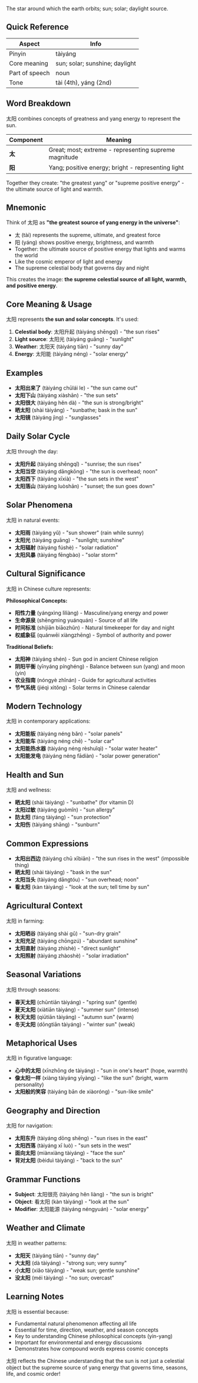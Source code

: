 The star around which the earth orbits; sun; solar; daylight source.

## Quick Reference

| Aspect         | Info                               |
| -------------- | ---------------------------------- |
| Pinyin         | tàiyáng                            |
| Core meaning   | sun; solar; sunshine; daylight     |
| Part of speech | noun                               |
| Tone           | tài (4th), yáng (2nd)              |

## Word Breakdown

太阳 combines concepts of greatness and yang energy to represent the sun.

| Component | Meaning                                              |
| --------- | ---------------------------------------------------- |
| **太**    | Great; most; extreme - representing supreme magnitude |
| **阳**    | Yang; positive energy; bright - representing light   |

Together they create: "the greatest yang" or "supreme positive energy" - the ultimate source of light and warmth.

## Mnemonic

Think of 太阳 as **"the greatest source of yang energy in the universe"**:

- 太 (tài) represents the supreme, ultimate, and greatest force
- 阳 (yáng) shows positive energy, brightness, and warmth
- Together: the ultimate source of positive energy that lights and warms the world
- Like the cosmic emperor of light and energy
- The supreme celestial body that governs day and night

This creates the image: **the supreme celestial source of all light, warmth, and positive energy**.

## Core Meaning & Usage

太阳 represents **the sun and solar concepts**. It's used:

1. **Celestial body**: 太阳升起 (tàiyáng shēngqǐ) - "the sun rises"
2. **Light source**: 太阳光 (tàiyáng guāng) - "sunlight"
3. **Weather**: 太阳天 (tàiyáng tiān) - "sunny day"
4. **Energy**: 太阳能 (tàiyáng néng) - "solar energy"

## Examples

- **太阳出来了** (tàiyáng chūlái le) - "the sun came out"
- **太阳下山** (tàiyáng xiàshān) - "the sun sets"
- **太阳很大** (tàiyáng hěn dà) - "the sun is strong/bright"
- **晒太阳** (shài tàiyáng) - "sunbathe; bask in the sun"
- **太阳镜** (tàiyáng jìng) - "sunglasses"

## Daily Solar Cycle

太阳 through the day:

- **太阳升起** (tàiyáng shēngqǐ) - "sunrise; the sun rises"
- **太阳当空** (tàiyáng dāngkōng) - "the sun is overhead; noon"
- **太阳西下** (tàiyáng xīxià) - "the sun sets in the west"
- **太阳落山** (tàiyáng luòshān) - "sunset; the sun goes down"

## Solar Phenomena

太阳 in natural events:

- **太阳雨** (tàiyáng yǔ) - "sun shower" (rain while sunny)
- **太阳光** (tàiyáng guāng) - "sunlight; sunshine"
- **太阳辐射** (tàiyáng fúshè) - "solar radiation"
- **太阳风暴** (tàiyáng fēngbào) - "solar storm"

## Cultural Significance

太阳 in Chinese culture represents:

**Philosophical Concepts:**
- **阳性力量** (yángxìng lìliàng) - Masculine/yang energy and power
- **生命源泉** (shēngmìng yuánquán) - Source of all life
- **时间标准** (shíjiān biāozhǔn) - Natural timekeeper for day and night
- **权威象征** (quánwēi xiàngzhēng) - Symbol of authority and power

**Traditional Beliefs:**
- **太阳神** (tàiyáng shén) - Sun god in ancient Chinese religion
- **阴阳平衡** (yīnyáng pínghéng) - Balance between sun (yang) and moon (yin)
- **农业指南** (nóngyè zhǐnán) - Guide for agricultural activities
- **节气系统** (jiéqì xìtǒng) - Solar terms in Chinese calendar

## Modern Technology

太阳 in contemporary applications:

- **太阳能板** (tàiyáng néng bǎn) - "solar panels"
- **太阳能车** (tàiyáng néng chē) - "solar car"
- **太阳能热水器** (tàiyáng néng rèshuǐqì) - "solar water heater"
- **太阳能发电** (tàiyáng néng fādiàn) - "solar power generation"

## Health and Sun

太阳 and wellness:

- **晒太阳** (shài tàiyáng) - "sunbathe" (for vitamin D)
- **太阳过敏** (tàiyáng guòmǐn) - "sun allergy"
- **防太阳** (fáng tàiyáng) - "sun protection"
- **太阳伤** (tàiyáng shāng) - "sunburn"

## Common Expressions

- **太阳出西边** (tàiyáng chū xībiān) - "the sun rises in the west" (impossible thing)
- **晒太阳** (shài tàiyáng) - "bask in the sun"
- **太阳当头** (tàiyáng dāngtóu) - "sun overhead; noon"
- **看太阳** (kàn tàiyáng) - "look at the sun; tell time by sun"

## Agricultural Context

太阳 in farming:

- **太阳晒谷** (tàiyáng shài gǔ) - "sun-dry grain"
- **太阳充足** (tàiyáng chōngzú) - "abundant sunshine"
- **太阳直射** (tàiyáng zhíshè) - "direct sunlight"
- **太阳照射** (tàiyáng zhàoshè) - "solar irradiation"

## Seasonal Variations

太阳 through seasons:

- **春天太阳** (chūntiān tàiyáng) - "spring sun" (gentle)
- **夏天太阳** (xiàtiān tàiyáng) - "summer sun" (intense)
- **秋天太阳** (qiūtiān tàiyáng) - "autumn sun" (warm)
- **冬天太阳** (dōngtiān tàiyáng) - "winter sun" (weak)

## Metaphorical Uses

太阳 in figurative language:

- **心中的太阳** (xīnzhōng de tàiyáng) - "sun in one's heart" (hope, warmth)
- **像太阳一样** (xiàng tàiyáng yīyàng) - "like the sun" (bright, warm personality)
- **太阳般的笑容** (tàiyáng bān de xiàoróng) - "sun-like smile"

## Geography and Direction

太阳 for navigation:

- **太阳东升** (tàiyáng dōng shēng) - "sun rises in the east"
- **太阳西落** (tàiyáng xī luò) - "sun sets in the west"
- **面向太阳** (miànxiàng tàiyáng) - "face the sun"
- **背对太阳** (bèiduì tàiyáng) - "back to the sun"

## Grammar Functions

- **Subject**: 太阳很亮 (tàiyáng hěn liàng) - "the sun is bright"
- **Object**: 看太阳 (kàn tàiyáng) - "look at the sun"
- **Modifier**: 太阳能源 (tàiyáng néngyuán) - "solar energy"

## Weather and Climate

太阳 in weather patterns:

- **太阳天** (tàiyáng tiān) - "sunny day"
- **大太阳** (dà tàiyáng) - "strong sun; very sunny"
- **小太阳** (xiǎo tàiyáng) - "weak sun; gentle sunshine"
- **没太阳** (méi tàiyáng) - "no sun; overcast"

## Learning Notes

太阳 is essential because:

- Fundamental natural phenomenon affecting all life
- Essential for time, direction, weather, and season concepts
- Key to understanding Chinese philosophical concepts (yin-yang)
- Important for environmental and energy discussions
- Demonstrates how compound words express cosmic concepts

太阳 reflects the Chinese understanding that the sun is not just a celestial object but the supreme source of yang energy that governs time, seasons, life, and cosmic order!
